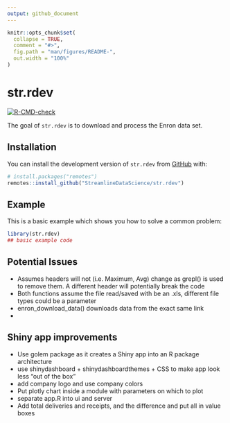 ```yaml
---
output: github_document
---
```


<!-- README.md is generated from README.Rmd. Please edit that file -->

```r
knitr::opts_chunk$set(
  collapse = TRUE,
  comment = "#>",
  fig.path = "man/figures/README-",
  out.width = "100%"
)
```

# str.rdev

<!-- badges: start -->
[![R-CMD-check](https://github.com/StreamlineDataScience/str.rdev/actions/workflows/R-CMD-check.yaml/badge.svg)](https://github.com/StreamlineDataScience/str.rdev/actions/workflows/R-CMD-check.yaml)
<!-- badges: end -->

The goal of `str.rdev` is to download and process the Enron data set.

## Installation

You can install the development version of `str.rdev` from [GitHub](https://github.com/) with:

``` r
# install.packages("remotes")
remotes::install_github("StreamlineDataScience/str.rdev")
```

## Example

This is a basic example which shows you how to solve a common problem:

```r
library(str.rdev)
## basic example code
```

## Potential Issues
- Assumes headers will not (i.e. Maximum, Avg) change as grepl() is used to remove them. A different header will potentially break the code
- Both functions assume the file read/saved with be an .xls, different file types could be a parameter
- enron_download_data() downloads data from the exact same link
- 

## Shiny app improvements
- Use golem package as it creates a Shiny app into an R package architecture
- use shinydashboard + shinydashboardthemes + CSS to make app look less "out of the box"
- add company logo and use company colors
- Put plotly chart inside a module with parameters on which to plot
- separate app.R into ui and server
- Add total deliveries and receipts, and the difference and put all in value boxes
